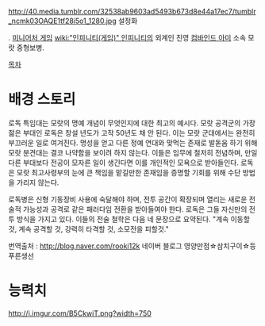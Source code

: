 http://40.media.tumblr.com/32538ab9603ad5493b673d8e44a17ec7/tumblr_ncmk03OAQE1tf28i5o1_1280.jpg
설정화

. [[미니어처 게임]] [[wiki:"인피니티(게임)" 인피니티]]의 외계인 진영 [[컴바인드 아미]] 소속 모랏 중형보병.

[[목차]]
= 배경 스토리 =

로독 특임대는 모랏의 명예 개념이 무엇인지에 대한 최고의 예시다. 모랏 공격군의 가장 젊은 부대인 로독은 창설 년도가 고작 50년도 채 안 된다. 이는 모랏 군대에서는 완전히 부끄러운 일로 여겨진다. 명성을 얻고 다른 정예 연대와 맞먹는 존재로 발돋움 하기 위해 모랏 분견대는 결코 나약함을 보이려 하지 않는다. 이들은 임무에 철저히 전념하며, 만일 다른 부대보다 전공이 모자른 일이 생긴다면 이를 개인적인 모욕으로 받아들인다. 로독은 모랏 최고사령부의 눈에 큰 책임을 맡길만한 존재임을 증명할 기회를 위해 수단 방법을 가리지 않는다.

로독병은 신형 기동장비 사용에 숙달해야 하며, 전투 공간이 확장되며 열리는 새로운 전술적 가능성과 공격로 같은 패러다임 전환을 받아들여야 한다. 로독은 그들 자신만의 전투 방식을 가지고 있다. 이들의 전술 철학은 다음 네 문장으로 요약된다. "계속 이동할 것, 계속 공격할 것, 강력히 타격할 것, 소모전을 피할것."

번역출처 : [[http://blog.naver.com/rooki12k]] 네이버 블로그 영양만점☆삼치구이☆등푸른생선

= 능력치 =
http://i.imgur.com/B5CkwiT.png?width=750
